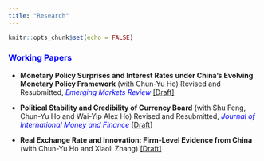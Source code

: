 ```yaml
---
title: "Research"
---
```


```r
knitr::opts_chunk$set(echo = FALSE)
```

### [Working Papers]{style="color: blue;"}

-   **Monetary Policy Surprises and Interest Rates under China's Evolving Monetary Policy Framework** (with Chun-Yu Ho) Revised and Resubmitted, [*Emerging Markets Review*]{style="color:blue;"} [[Draft]](research/china_mp_ir.pdf){target="_blank"}

-   **Political Stability and Credibility of Currency Board** (with Shu Feng, Chun-Yu Ho and Wai-Yip Alex Ho) Revised and Resubmitted, [*Journal of International Money and Finance*]{style="color:blue;"} [[Draft]](research/cba_ps.pdf){target="_blank"}

-   **Real Exchange Rate and Innovation: Firm-Level Evidence from China** (with Chun-Yu Ho and Xiaoli Zhang) [[Draft]](research/rer_innovation.pdf){target="_blank"}
